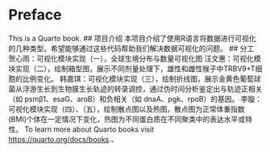 # Preface {.unnumbered}

This is a Quarto book.
## 项目介绍
本项目介绍了使用R语言将数据进行可视化的几种类型。希望能够通过这些代码帮助我们解决数据可视化的问题。
## 分工
贺心雨：可视化模块实现（一），全球生境分布与数量可视化图
汪文惠：可视化模块实现（二），绘制箱型图，展示不同剂量处理下，雄性和雌性猴子中TRBV9+T细胞的比例变化。
韩嘉琪：可视化模块实现（三），绘制折线图，展示金黄色葡萄球菌从浮游生长到生物膜生长轨迹的转录调控，通过伪时间分析鉴定出与轨迹正相关（如 psmβ1、esaG、aroB）和负相关（如 dnaA、pgk、rpoB）的基因。
李璇：可视化模块实现（四）、（五），绘制散点图以及热图，散点图为正常体重指数(BMI)个体在一定情况下变化，热图为不同蛋白质在不同聚类中的表达水平或特性。
To learn more about Quarto books visit <https://quarto.org/docs/books>.、  
